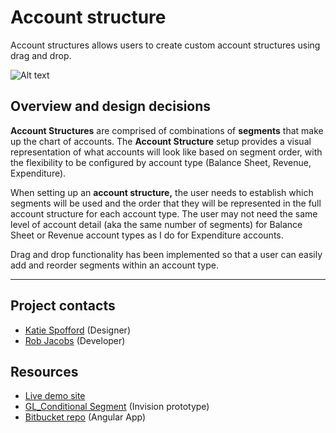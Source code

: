 # Account structure

Account structures allows users to create custom account structures using drag and drop. 

<ImageBlock padded={false}>

![Alt text](../images/gl-drag-drop.png)

</ImageBlock>

## Overview and design decisions

**Account Structures** are comprised of combinations of **segments** that make up the chart of accounts. The **Account Structure** setup provides a visual representation of what accounts will look like based on segment order, with the flexibility to be configured by account type (Balance Sheet, Revenue, Expenditure).

When setting up an **account structure,** the user needs to establish which segments will be used and the order that they will be represented in the full account structure for each account type. The user may not need the same level of account detail (aka the same number of segments) for Balance Sheet or Revenue account types as I do for Expenditure accounts.

Drag and drop functionality has been implemented so that a user can easily add and reorder segments within an account type.

---

<Columns columns="two" type="equal">

<div>

## Project contacts 

- <a href="mailto:katie.spofford@tylertech.com">Katie Spofford</a> (Designer)
- <a href="mailto:rob.jacobs@tylertech.com">Rob Jacobs</a> (Developer)

</div>

<div>

## Resources 

- <a href="http://fdvmdevmerapp1.corp.tylertechnologies.com/ChartManager/account-structure/home">Live demo site</a>
- <a href="https://tylertech.invisionapp.com/share/63VZKDHUGWH#/screens/405634795?browse">GL_Conditional Segment</a> (Invision prototype)
- <a href="https://bitbucket.tylertech.com/projects/FGL/repos/chart-manager/browse/src/app/modules/account-structure/views/home">Bitbucket repo</a> (Angular App)

</div>

</Columns>

